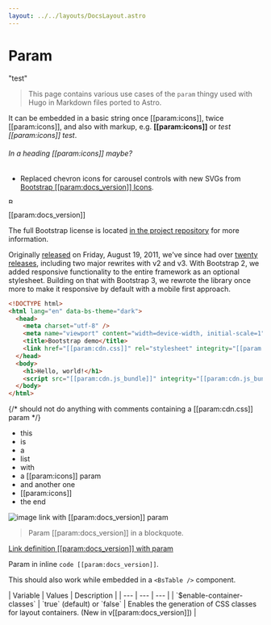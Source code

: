 ```yaml
---
layout: ../../layouts/DocsLayout.astro
---
```



# Param

"test"

> This page contains various use cases of the `param` thingy used with Hugo in Markdown files ported to Astro.

It can be embedded in a basic string once [[param:icons]], twice [[param:icons]], and also with markup, e.g. **[[param:icons]]** or _test [[param:icons]] test_.

###### In a heading [[param:icons]] maybe?

- Replaced chevron icons for carousel controls with new SVGs from [Bootstrap [[param:docs_version]] Icons]([[param:icons]]).

<div class="bd-brand-item px-2 py-5 mb-3 border rounded-3">
  <img
    class="d-block img-fluid mx-auto"
    src="/docs/[[param:docs_version]]/assets/brand/bootstrap-logo.svg"
    alt="Bootstrap"
    width="10"
    height="10"
  />
</div>

<span class="d-block mb-3">[[param:docs_version]]</span>

The full Bootstrap license is located [in the project repository]([[param:repo]]/blob/v[[param:current_version]]/LICENSE) for more information.

Originally [released](https://blog.twitter.com/developer/en_us/a/2011/bootstrap-twitter.html) on <time datetime="2011-08-19 11:25">Friday, August 19, 2011</time>, we've since had over [twenty releases]([[param:repo]]/releases), including two major rewrites with v2 and v3. With Bootstrap 2, we added responsive functionality to the entire framework as an optional stylesheet. Building on that with Bootstrap 3, we rewrote the library once more to make it responsive by default with a mobile first approach.

```html
<!DOCTYPE html>
<html lang="en" data-bs-theme="dark">
  <head>
    <meta charset="utf-8" />
    <meta name="viewport" content="width=device-width, initial-scale=1" />
    <title>Bootstrap demo</title>
    <link href="[[param:cdn.css]]" rel="stylesheet" integrity="[[param:cdn.css_hash]]" crossorigin="anonymous" />
  </head>
  <body>
    <h1>Hello, world!</h1>
    <script src="[[param:cdn.js_bundle]]" integrity="[[param:cdn.js_bundle_hash]]" crossorigin="anonymous"></script>
  </body>
</html>
```

{/* should not do anything with comments containing a [[param:cdn.css]] param */}

- this
- is
- a
- list
- with
- a [[param:icons]] param
- and another one
- [[param:icons]]
- the end

![image link with [[param:docs_version]] param](/docs/[[param:docs_version]]/assets/brand/bootstrap-logo.svg)

> Param [[param:docs_version]] in a blockquote.

[Link definition [[param:docs_version]] with param][test]

[test]: [[param:repo]]/releases

Param in inline `code [[param:docs_version]]`.

This should also work while embedded in a `<BsTable />` component.

<BsTable class="table table-options">
| Variable | Values | Description |
| --- | --- | --- |
| `$enable-container-classes` | `true` (default) or `false` | Enables the generation of CSS classes for layout containers. (New in v[[param:docs_version]]) |
</BsTable>

